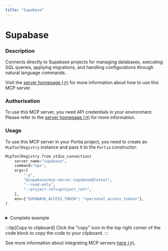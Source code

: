 ```yaml
---
title: "Supabase"
---
```

<!-- WARNING: This file is auto-generated by generate_tool_docs.py. Do not edit manually. -->


# Supabase

### Description

Connects directly to Supabase projects for managing databases, executing SQL queries, applying migrations, and handling configurations through natural language commands.

Visit the [server homepage (↗)](https://github.com/supabase-community/supabase-mcp) for more information about how to use this MCP server.

### Authorisation

To use this MCP server, you need API credentials in your environment. Please refer to the [server homepage (↗)](https://github.com/supabase-community/supabase-mcp) for more information.

### Usage

To use this MCP server in your Portia project, you need to create an `McpToolRegistry` instance and pass it to the `Portia` constructor.

```python
McpToolRegistry.from_stdio_connection(
    server_name="supabase",
    command="npx",
    args=[
        "-y",
        "@supabase/mcp-server-supabase@latest",
        "--read-only",
        "--project-ref=<project_ref>",
    ],
    env={"SUPABASE_ACCESS_TOKEN": "<personal_access_token>"},
)
                    
```

<details>
<summary>Complete example</summary>

Equip your `Portia` instance with the tools from the MCP server, in addition to the default tools from the `DefaultToolRegistry`:

```python
from portia import DefaultToolRegistry, McpToolRegistry, Portia, Config

config = Config.from_default()
tool_registry = DefaultToolRegistry(config) +  McpToolRegistry.from_stdio_connection(
    server_name="supabase",
    command="npx",
    args=[
        "-y",
        "@supabase/mcp-server-supabase@latest",
        "--read-only",
        "--project-ref=<project_ref>",
    ],
    env={"SUPABASE_ACCESS_TOKEN": "<personal_access_token>"},
)
                    

portia = Portia(config=config, tools=tool_registry)
```

</details>

:::tip[Copy to clipboard]
Click the "copy" icon in the top right corner of the code block to copy the code to your clipboard.
:::

See more information about integrating MCP servers [here (↗)](/mcp-servers).

